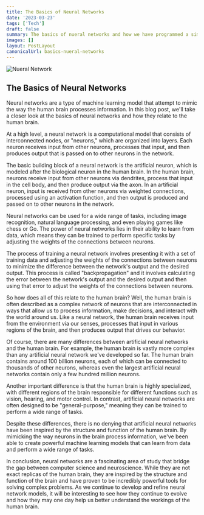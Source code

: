 ```yaml
---
title: The Basics of Neural Networks
date: '2023-03-23'
tags: ['Tech']
draft: false
summary: The basics of nueral networks and how we have programmed a simple human brain!
images: []
layout: PostLayout
canonicalUrl: basics-nueral-networks
---
```


<img className="inline" src="/static/images/Blog/nn.jpeg" alt="Nueral Network" />

## The Basics of Neural Networks

Neural networks are a type of machine learning model that attempt to mimic the way the human brain processes information. In this blog post, we'll take a closer look at the basics of neural networks and how they relate to the human brain.

At a high level, a neural network is a computational model that consists of interconnected nodes, or "neurons," which are organized into layers. Each neuron receives input from other neurons, processes that input, and then produces output that is passed on to other neurons in the network.

The basic building block of a neural network is the artificial neuron, which is modeled after the biological neuron in the human brain. In the human brain, neurons receive input from other neurons via dendrites, process that input in the cell body, and then produce output via the axon. In an artificial neuron, input is received from other neurons via weighted connections, processed using an activation function, and then output is produced and passed on to other neurons in the network.

Neural networks can be used for a wide range of tasks, including image recognition, natural language processing, and even playing games like chess or Go. The power of neural networks lies in their ability to learn from data, which means they can be trained to perform specific tasks by adjusting the weights of the connections between neurons.

The process of training a neural network involves presenting it with a set of training data and adjusting the weights of the connections between neurons to minimize the difference between the network's output and the desired output. This process is called "backpropagation" and it involves calculating the error between the network's output and the desired output and then using that error to adjust the weights of the connections between neurons.

So how does all of this relate to the human brain? Well, the human brain is often described as a complex network of neurons that are interconnected in ways that allow us to process information, make decisions, and interact with the world around us. Like a neural network, the human brain receives input from the environment via our senses, processes that input in various regions of the brain, and then produces output that drives our behavior.

Of course, there are many differences between artificial neural networks and the human brain. For example, the human brain is vastly more complex than any artificial neural network we've developed so far. The human brain contains around 100 billion neurons, each of which can be connected to thousands of other neurons, whereas even the largest artificial neural networks contain only a few hundred million neurons.

Another important difference is that the human brain is highly specialized, with different regions of the brain responsible for different functions such as vision, hearing, and motor control. In contrast, artificial neural networks are often designed to be "general-purpose," meaning they can be trained to perform a wide range of tasks.

Despite these differences, there is no denying that artificial neural networks have been inspired by the structure and function of the human brain. By mimicking the way neurons in the brain process information, we've been able to create powerful machine learning models that can learn from data and perform a wide range of tasks.

In conclusion, neural networks are a fascinating area of study that bridge the gap between computer science and neuroscience. While they are not exact replicas of the human brain, they are inspired by the structure and function of the brain and have proven to be incredibly powerful tools for solving complex problems. As we continue to develop and refine neural network models, it will be interesting to see how they continue to evolve and how they may one day help us better understand the workings of the human brain.